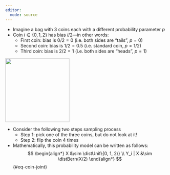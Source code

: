 ```yaml
---
editor: 
  mode: source
---
```


-   Imagine a bag with 3 coins each with a different probability parameter $p$
-   Coin $i\in \{0, 1, 2\}$ has bias $i/2$---in other words:
    -   First coin: bias is $0/2 = 0$ (i.e. both sides are "tails", $p = 0$)
    -   Second coin: bias is $1/2 = 0.5$ (i.e. standard coin, $p = 1/2$)
    -   Third coin: bias is $2/2 = 1$ (i.e. both sides are "heads", $p = 1$)

::: column-margin
![](../images/coinbag.png){width="200"}
:::

-   Consider the following two steps sampling process
    -   Step 1: pick one of the three coins, but do not look at it!
    -   Step 2: flip the coin 4 times
-   Mathematically, this probability model can be written as follows: $$
    \begin{align*}
    X &\sim \distUnif\{0, 1, 2\} \\
    Y_i | X &\sim \distBern(X/2)
    \end{align*}
    $$ {#eq-coin-joint}
